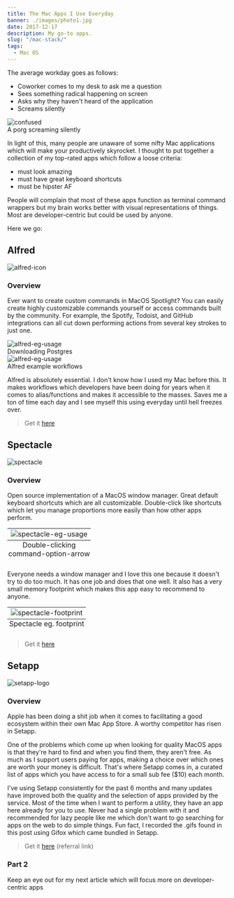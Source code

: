 ```yaml
---
title: The Mac Apps I Use Everyday
banner: ./images/photo1.jpg
date: 2017-12-17
description: My go-to apps.
slug: "/mac-stack/"
tags:
  - Mac OS
---
```


<!-- unsplash image link: Photo by Norbert Levajsics (https://unsplash.com/@levajsics?utm_source=unsplash&utm_medium=referral&utm_content=creditCopyText) on Unsplash (https://unsplash.com/s/photos/imac?utm_source=unsplash&utm_medium=referral&utm_content=creditCopyText) -->

The average workday goes as follows:

- Coworker comes to my desk to ask me a question
- Sees something radical happening on screen
- Asks why they haven't heard of the application
- Screams silently

<div class="Image__Small">
  <img
    src="https://res.cloudinary.com/dscgr6mcw/image/upload/v1586178576/mac-stack-post/screams4.gif"
    alt="confused"
  />
  <figcaption>A porg screaming silently</figcaption>
</div>

In light of this, many people are unaware of some nifty Mac applications which will make your productively skyrocket. I thought to put together a collection of my top-rated apps which follow a loose criteria:

- must look amazing
- ‎must have great keyboard shortcuts
- must be hipster AF

People will complain that most of these apps function as terminal command wrappers but my brain works better with visual representations of things. Most are developer-centric but could be used by anyone.

Here we go:

## Alfred

![alfred-icon](https://res.cloudinary.com/dscgr6mcw/image/upload/v1571437353/mac-stack-post/alfred-icon.jpg)

### Overview

Ever want to create custom commands in MacOS Spotlight? You can easily create highly customizable commands yourself or access commands built by the community. For example, the Spotify, Todoist, and GitHub integrations can all cut down performing actions from several key strokes to just one.

<div class="Image__Medium">
  <img
    src="https://res.cloudinary.com/dscgr6mcw/image/upload/v1586178576/mac-stack-post/alfred-eg.gif"
    alt="alfred-eg-usage"
  />
  <figcaption>Downloading Postgres</figcaption>
</div>

<div class="Image__Medium">
  <img
    src="https://res.cloudinary.com/dscgr6mcw/image/upload/v1586178576/mac-stack-post/alfred-workflows.png"
    alt="alfred-eg-usage"
  />
  <figcaption>Alfred example workflows</figcaption>
</div>

Alfred is absolutely essential. I don't know how I used my Mac before this. It makes workflows which developers have been doing for years when it comes to alias/functions and makes it accessible to the masses. Saves me a ton of time each day and I see myself this using everyday until hell freezes over.

> Get it [here](https://www.alfredapp.com/)

## ‎Spectacle

![spectacle](https://res.cloudinary.com/dscgr6mcw/image/upload/v1586178577/mac-stack-post/spectacle-icon.png)

### Overview

Open source implementation of a MacOS window manager. Great default keyboard shortcuts which are all customizable. Double-click like shortcuts which let you manage proportions more easily than how other apps perform.

<table class="image">
  <caption align="bottom">Double-clicking command-option-arrow</caption>
  <tr>
    <td>
      <img
        src="https://res.cloudinary.com/dscgr6mcw/image/upload/v1586178577/mac-stack-post/spectacle-eg.gif"
        alt="spectacle-eg-usage"
      />
    </td>
  </tr>
</table>

Everyone needs a window manager and I love this one because it doesn't try to do too much. It has one job and does that one well. It also has a very small memory footprint which makes this app easy to recommend to anyone.

<table class="image">
  <caption align="bottom">Spectacle eg. footprint</caption>
  <tr>
    <td>
      <img
        src="https://res.cloudinary.com/dscgr6mcw/image/upload/v1586178577/mac-stack-post/spectacle-footprint.png"
        alt="spectacle-footprint"
      />
    </td>
  </tr>
</table>

> Get it [here](https://www.spectacleapp.com/)

## ‎Setapp

![setapp-logo](https://res.cloudinary.com/dscgr6mcw/image/upload/v1586178576/mac-stack-post/setapp-logo.jpg)

### Overview

Apple has been doing a shit job when it comes to facilitating a good ecosystem within their own Mac App Store. A worthy competitor has risen in Setapp.

One of the problems which come up when looking for quality MacOS apps is that they're hard to find and when you find them, they aren't free. As much as I support users paying for apps, making a choice over which ones are worth your money is difficult. That's where Setapp comes in, a curated list of apps which you have access to for a small sub fee (\$10) each month.

I've using Setapp consistently for the past 6 months and many updates have improved both the quality and the selection of apps provided by the service. Most of the time when I want to perform a utility, they have an app here already for you to use. Never had a single problem with it and recommended for lazy people like me which don't want to go searching for apps on the web to do simple things. Fun fact, I recorded the .gifs found in this post using Gifox which came bundled in Setapp.

> Get it [here](https://go.setapp.com/invite/1835374b-d4c6-4140-958c-38a143a4ab2a) (referral link)

### Part 2

Keep an eye out for my next article which will focus more on developer-centric apps
